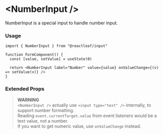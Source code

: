 
<Meta name="Overview" of={Stories} />

# \<NumberInput />

NumberInput is a special input to handle number input.

<Canvas of={Stories.Basic} />
<Canvas of={Stories.Formatter} />
<Canvas of={Stories.Disabled} />

### Usage

```tsx
import { NumberInput } from "@reactleaf/input"

function FormComponent() {
  const [value, setValue] = useState(0)

  return <NumberInput label="Number" value={value} onValueChange={(v) => setValue(v)} />
}
```

### Extended Props

> **WARNING** \
> `<NumberInput />` actually use `<input type="text" />` internally, to support number formatting. \
> Reading `event.currentTarget.value` from event listeners would be a text value, not a number. \
> If you want to get numeric value, use `onValueChange` instead.

<ArgTypes of={Stories.Playground} />
